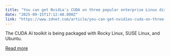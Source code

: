 ```yaml
---
title: "You can get Nvidia's CUDA on three popular enterprise Linux distros now - why it matters"
date: "2025-09-15T17:12:48.000Z"
link: "https://www.zdnet.com/article/you-can-get-nvidias-cuda-on-three-popular-enterprise-linux-distros-now-why-it-matters/"
---
```


The CUDA AI toolkit is being packaged with Rocky Linux, SUSE Linux, and Ubuntu.

[Read more](https://www.zdnet.com/article/you-can-get-nvidias-cuda-on-three-popular-enterprise-linux-distros-now-why-it-matters/)

